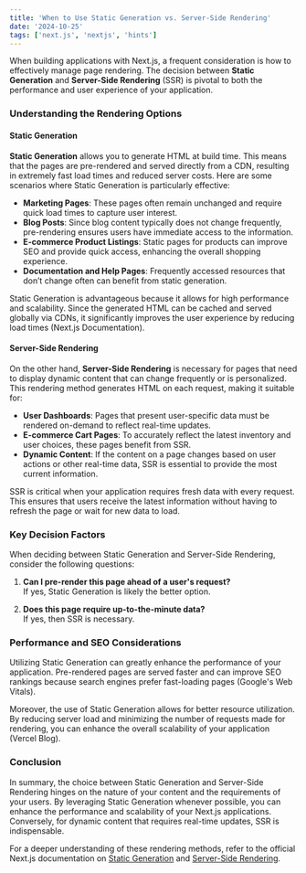 ---
title: 'When to Use Static Generation vs. Server-Side Rendering'
date: '2024-10-25'
tags: ['next.js', 'nextjs', 'hints']
---

When building applications with Next.js, a frequent consideration is how to effectively manage page rendering. The decision between **Static Generation** and **Server-Side Rendering** (SSR) is pivotal to both the performance and user experience of your application. 

### Understanding the Rendering Options

#### Static Generation

**Static Generation** allows you to generate HTML at build time. This means that the pages are pre-rendered and served directly from a CDN, resulting in extremely fast load times and reduced server costs. Here are some scenarios where Static Generation is particularly effective:

- **Marketing Pages**: These pages often remain unchanged and require quick load times to capture user interest.
- **Blog Posts**: Since blog content typically does not change frequently, pre-rendering ensures users have immediate access to the information.
- **E-commerce Product Listings**: Static pages for products can improve SEO and provide quick access, enhancing the overall shopping experience.
- **Documentation and Help Pages**: Frequently accessed resources that don’t change often can benefit from static generation.

Static Generation is advantageous because it allows for high performance and scalability. Since the generated HTML can be cached and served globally via CDNs, it significantly improves the user experience by reducing load times (Next.js Documentation).

#### Server-Side Rendering

On the other hand, **Server-Side Rendering** is necessary for pages that need to display dynamic content that can change frequently or is personalized. This rendering method generates HTML on each request, making it suitable for:

- **User Dashboards**: Pages that present user-specific data must be rendered on-demand to reflect real-time updates.
- **E-commerce Cart Pages**: To accurately reflect the latest inventory and user choices, these pages benefit from SSR.
- **Dynamic Content**: If the content on a page changes based on user actions or other real-time data, SSR is essential to provide the most current information.

SSR is critical when your application requires fresh data with every request. This ensures that users receive the latest information without having to refresh the page or wait for new data to load.

### Key Decision Factors

When deciding between Static Generation and Server-Side Rendering, consider the following questions:

1. **Can I pre-render this page ahead of a user's request?**  
   If yes, Static Generation is likely the better option.

2. **Does this page require up-to-the-minute data?**  
   If yes, then SSR is necessary.

### Performance and SEO Considerations

Utilizing Static Generation can greatly enhance the performance of your application. Pre-rendered pages are served faster and can improve SEO rankings because search engines prefer fast-loading pages (Google's Web Vitals).

Moreover, the use of Static Generation allows for better resource utilization. By reducing server load and minimizing the number of requests made for rendering, you can enhance the overall scalability of your application (Vercel Blog).

### Conclusion

In summary, the choice between Static Generation and Server-Side Rendering hinges on the nature of your content and the requirements of your users. By leveraging Static Generation whenever possible, you can enhance the performance and scalability of your Next.js applications. Conversely, for dynamic content that requires real-time updates, SSR is indispensable.

For a deeper understanding of these rendering methods, refer to the official Next.js documentation on [Static Generation](https://nextjs.org/docs/app/building-your-application/data-fetching/pages#static-generation) and [Server-Side Rendering](https://nextjs.org/docs/app/building-your-application/data-fetching/pages#server-side-rendering).
